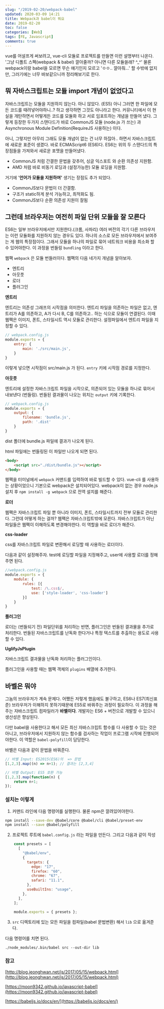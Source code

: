 ```yaml
---
slug: "/2019-02-20/webpack-babel"
updated: 2020-03-09 14:21
title: Webpack과 babel이 뭐요
date: 2019-02-20
toc: false
categories: [Web]
tags: [FE, Javascript]
comments: true
---
```


vue를 어설프게 써보려고, vue-cli 모듈로 프로젝트를 만들면 이런 설명부터 나온다. '그냥 디폴트 스펙(webpack & babel) 깔아줄까? 아니면 다른 모듈쓸래? ^_^' 물론 webpack이랑 babel을 모르면 무슨 얘기인지 모르고 'ㅇㅇ.. 깔아줘...' 할 수밖에 없지만, 그러기에는 너무 바보같으니까 정리해보기로 한다.

## 뭐 자바스크립트는 모듈 import 개념이 없었다고

자바스크립트는 모듈을 지원하지 않는다. 아니 않았다. (ES5) 아니 그러면 한 파일에 모든 코드를 때려넣어야하니..? 하고 생각하면 그것도 아니라고 한다. 커뮤니티에서 이 현실을 개탄하면서 어떻게든 코드를 모듈화 하고 서로 임포트하는 개념을 만들어 냈다. 그렇게 등장한 두가지 스탠다드가 바로 CommonJS 모듈 (node.js 가 쓰는) 과 Asynchronous Module Definition(RequireJS 사용하는) 이다. 

아니, 그렇지만 아무리 그래도 모듈 개념이 없는 건 너무 하잖아.. 하면서 자바스크립트에 새로운 표준이 생겼다. 바로 ECMAScript6 (ES6)다. ES6는 위의 두 스탠다드의 특장점들을 가져와서 새로운 포맷을 만들어냈다. 

- CommonJS 처럼 간결한 문법을 갖추어, 싱글 익스포트 와 순환 의존성 지원함.
- AMD 처럼 바로 비동기 로딩과 (설정가능한) 모듈 로딩을 지원함.

거기에 '**언어가 모듈을 지원하며'**  생기는 장점도 추가 되었다. 

- CommonJS보다 문법이 더 간결함.
- 구조가 static하게 분석 가능하고, 최적화도 됨.
- CommonJS보다 순환 의존성 지원이 잘됨

## 그런데 브라우저는 여전히 파일 단위 모듈을 잘 모른다

ES6는 일부 브라우저에서만 지원한다.(크롬, 사파리) 여러 버전의 각기 다른 브라우저는 이런 모듈화를 지원하지 않는 경우도 있다. 하나의 소스로 모든 브라우저에서 보여주는 게 웹의 특장점이다. 그래서 모듈을 하나의 파일로 묶어 네트워크 비용을 최소화 할 수 있어야한다. 이 과정을 번들링 `bundling` 이라고 한다. 

웹팩 `webpack` 은 모듈 번들러이다. 웹팩의 다음 네가지 개념을 알아보자.

- 엔트리
- 아웃풋
- 로더
- 플러그인

**엔트리** 

엔트리는 의존성 그래프의 시작점을 의미한다. 엔트리 파일을 의존하는 파일은 없고, 엔트리가 A를 의존하고, A가 다시 B, C를 의존하고.. 하는 식으로 모듈이 연결된다. 이때 웹팩은 이미지, 폰트, 스타일시트 역시 모듈로 관리한다. 설정파일에서 엔트리 파일을 지정할 수 있다.
```js
// webpack.config.js
module.exports = {
    entry: {
        main: './src/main.js',
    }
}
```
이렇게 넣으면 시작점이 src/main.js 가 된다. `entry` 키에 시작점 경로를 지정한다. 

**아웃풋**

엔트리에 설정한 자바스크립트 파일을 시작으로, 의존되어 있는 모듈을 하나로 묶어서 내보낸다 (번들링). 번들된 결과물이 나오는 위치는 `output` 키에 기록한다. 
```js
// webpack.config.js
module.exports = {
    output: {
        filename: 'bundle.js', 
        path: '.dist'
    }
}
```
dist 폴더에 bundle.js 파일에 결과가 나오게 된다. 

html 파일에는 번들링된 이 파일만 나오게 되면 된다.
```html
<body>
    <script src="./dist/bundle.js"></script>
</body>
```
웹팩을 터미널에서 `webpack` 커맨드를 입력하여 바로 빌드할 수 있다. vue-cli 를 사용하는 상황이었으니 기본으로 webpack은 설치되어있다. webpack이 없는 경우 node.js 설치 후 `npm install -g webpack` 으로 전역 설치를 해준다.

**로더**

웹팩은 자바스크립트 파일 뿐 아니라 이미지, 폰트, 스타일시트까지 전부 모듈로 관리한다. 그런데 어떻게 하는 걸까? 웹팩은 자바스크립트밖에 모른다. 자바스크립트가 아닌 파일들은 웹팩이 이해하도록 변경해야한다. 이 역할을 바로 로더가 해준다. 

**css-loader**

css를 자바스크립트 파일로 변환해서 로딩할 때 사용하는 로더이다. 

다음과 같이 설정해주자. test에 로딩할 파일을 지정해주고, user에 사용할 로더를 정해주면 된다. 
```js
//webpack.config.js 
module.exports = {
    module: {
        rules: [{
            test: /\.css$/,
            use: ['style-loader', 'css-loader']
        }]
    }
}
```
**플러그인**

로더는 (번들되기 전) 파일단위를 처리하는 반면, 플러그인은 번들된 결과물을 추가로 처리한다. 번들된 자바스크립트를 난독화 한다거나 특정 텍스트를 추출하는 용도로 사용할 수 있다. 

**UglifyJsPlugin**

자바스크립트 결과물을 난독화 처리하는 플러그인이다. 

플러그인을 사용할 때는 웹팩 객체의 `plugins` 배열에 추가한다.

## 바벨은 뭐야

그놈의 브라우저가 계속 문제다. 어쨌든 저렇게 했음에도 불구하고, ES6나 ES7(최신표준) 브라우저가 이해하지 못하기때문에 ES5로 바꿔주는 과정이 필요하다. 이 과정을 해주는 자바스크립트 컴파일러가 **바벨이다**. 개발자는 ES6 + 버전으로 개발할 수 있으니 생산성은 향상된다. 

다만 babel을 사용한다고 해서 모든 최신 자바스크립트 함수를 다 사용할 수 있는 것은 아니고, 브라우저에서 지원하지 않는 함수를 검사하는 작업이 프로그램 시작에 진행되어야한다. 이 역할은 `babel-polyfill`이 담당한다. 

바벨은 다음과 같이 문법을 바꿔준다. 
```js
// 바벨 Input: ES2015(ES6)의  => 문법 
[1,2,3].map((n) => n+1); // 결과는 [2,3,4]

// 바벨 Output: ES5 호환 가능 
[1,2,3].map(function(n) {
    return n+1; 
});
```
### 설치는 이렇게

1. 커맨드 라인에 다음 명령어를 실행한다. 물론 npm은 깔려있어야한다.
```bash
npm install --save-dev @babel/core @babel/cli @babel/preset-env
npm install --save @babel/polyfill
```
2. 프로젝트 루트에 `babel.config.js` 라는 파일을 만든다. 그리고 다음과 같이 작성 
```js
    const presets = [
      [
        "@babel/env",
        {
          targets: {
            edge: "17",
            firefox: "60",
            chrome: "67",
            safari: "11.1",
          },
          useBuiltIns: "usage",
        },
      ],
    ];
    
    module.exports = { presets };
```
3. `src` 디렉토리에 있는 모든 파일을 컴파일(babel 문법변환) 해서 `lib` 으로 옮겨준다. 

다음 명령어를 치면 된다. 
```shell
./node_modules/.bin/babel src --out-dir lib 
```
### 참고 

[http://blog.jeonghwan.net/js/2017/05/15/webpack.html](http://blog.jeonghwan.net/js/2017/05/15/webpack.html)

[https://moon9342.github.io/javascript-babel](https://moon9342.github.io/javascript-babel)

[https://babeljs.io/docs/en/](https://babeljs.io/docs/en/)